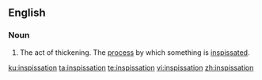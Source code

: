==English==

===Noun===
{{en-noun|-}}

# The act of thickening. The [[process]] by which something is [[inspissate]]d.

[[ku:inspissation]]
[[ta:inspissation]]
[[te:inspissation]]
[[vi:inspissation]]
[[zh:inspissation]]